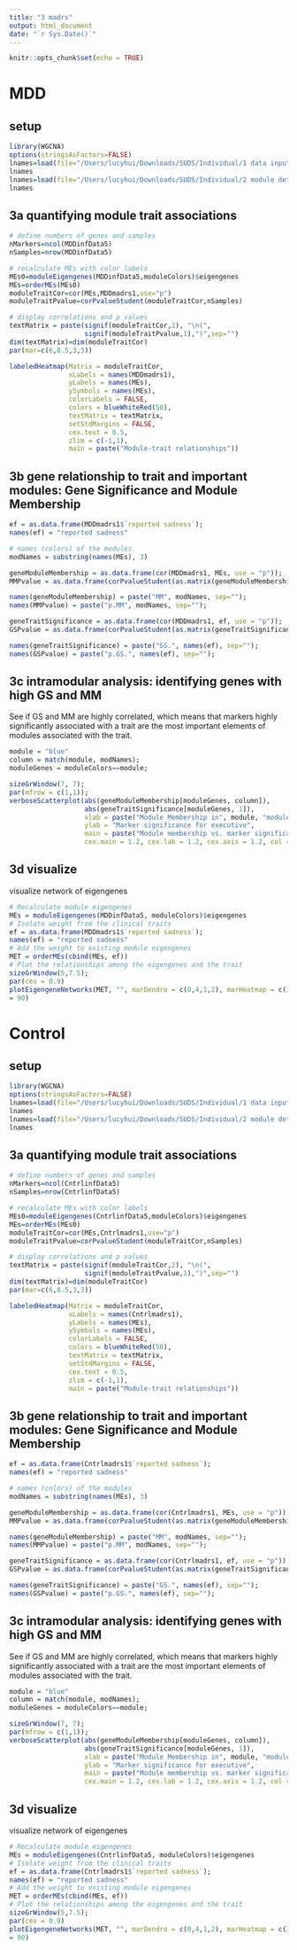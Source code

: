 ```yaml
---
title: "3 madrs"
output: html_document
date: "`r Sys.Date()`"
---
```


```r
knitr::opts_chunk$set(echo = TRUE)
```

# MDD

## setup

```r
library(WGCNA)
options(stringsAsFactors=FALSE)
lnames=load(file="/Users/lucyhui/Downloads/SUDS/Individual/1 data input/Depression subcomponents/MDDinfMadrs.RData")
lnames
lnames=load(file="/Users/lucyhui/Downloads/SUDS/Individual/2 module detection/02-MDD-networkConstruction.RData")
lnames
```

## 3a quantifying module trait associations

```r
# define numbers of genes and samples
nMarkers=ncol(MDDinfData5)
nSamples=nrow(MDDinfData5)

# recalculate MEs with color labels
MEs0=moduleEigengenes(MDDinfData5,moduleColors)$eigengenes
MEs=orderMEs(MEs0)
moduleTraitCor=cor(MEs,MDDmadrs1,use="p")
moduleTraitPvalue=corPvalueStudent(moduleTraitCor,nSamples)

# display correlations and p values
textMatrix = paste(signif(moduleTraitCor,2), "\n(",
                   signif(moduleTraitPvalue,1),")",sep="")
dim(textMatrix)=dim(moduleTraitCor)
par(mar=c(6,8.5,3,3))

labeledHeatmap(Matrix = moduleTraitCor,
               xLabels = names(MDDmadrs1),
               yLabels = names(MEs),
               ySymbols = names(MEs),
               colorLabels = FALSE,
               colors = blueWhiteRed(50),
               textMatrix = textMatrix,
               setStdMargins = FALSE,
               cex.text = 0.5,
               zlim = c(-1,1),
               main = paste("Module-trait relationships"))
```

## 3b gene relationship to trait and important modules: Gene Significance and Module Membership

```r
ef = as.data.frame(MDDmadrs1$`reported sadness`);
names(ef) = "reported sadness"

# names (colors) of the modules
modNames = substring(names(MEs), 3)

geneModuleMembership = as.data.frame(cor(MDDmadrs1, MEs, use = "p"));
MMPvalue = as.data.frame(corPvalueStudent(as.matrix(geneModuleMembership), nSamples));

names(geneModuleMembership) = paste("MM", modNames, sep="");
names(MMPvalue) = paste("p.MM", modNames, sep="");

geneTraitSignificance = as.data.frame(cor(MDDmadrs1, ef, use = "p"));
GSPvalue = as.data.frame(corPvalueStudent(as.matrix(geneTraitSignificance), nSamples));

names(geneTraitSignificance) = paste("GS.", names(ef), sep="");
names(GSPvalue) = paste("p.GS.", names(ef), sep="");

```

## 3c intramodular analysis: identifying genes with high GS and MM

See if GS and MM are highly correlated, which means that markers highly significantly associated with a trait are the most important elements of modules associated with the trait.

```r
module = "blue"
column = match(module, modNames);
moduleGenes = moduleColors==module;

sizeGrWindow(7, 7);
par(mfrow = c(1,1));
verboseScatterplot(abs(geneModuleMembership[moduleGenes, column]),
                   abs(geneTraitSignificance[moduleGenes, 1]),
                   xlab = paste("Module Membership in", module, "module"),
                   ylab = "Marker significance for executive",
                   main = paste("Module membership vs. marker significance\n"),
                   cex.main = 1.2, cex.lab = 1.2, cex.axis = 1.2, col = module)

```

## 3d visualize

visualize network of eigengenes

```r
# Recalculate module eigengenes
MEs = moduleEigengenes(MDDinfData5, moduleColors)$eigengenes
# Isolate weight from the clinical traits
ef = as.data.frame(MDDmadrs1$`reported sadness`);
names(ef) = "reported sadness"
# Add the weight to existing module eigengenes
MET = orderMEs(cbind(MEs, ef))
# Plot the relationships among the eigengenes and the trait
sizeGrWindow(5,7.5);
par(cex = 0.9)
plotEigengeneNetworks(MET, "", marDendro = c(0,4,1,2), marHeatmap = c(3,4,1,2), cex.lab = 0.8, xLabelsAngle
= 90)
```

# Control

## setup

```r
library(WGCNA)
options(stringsAsFactors=FALSE)
lnames=load(file="/Users/lucyhui/Downloads/SUDS/Individual/1 data input/Depression subcomponents/CntrlinfMadrs.RData")
lnames
lnames=load(file="/Users/lucyhui/Downloads/SUDS/Individual/2 module detection/02-Control-networkConstruction.RData")
lnames
```

## 3a quantifying module trait associations

```r
# define numbers of genes and samples
nMarkers=ncol(CntrlinfData5)
nSamples=nrow(CntrlinfData5)

# recalculate MEs with color labels
MEs0=moduleEigengenes(CntrlinfData5,moduleColors)$eigengenes
MEs=orderMEs(MEs0)
moduleTraitCor=cor(MEs,Cntrlmadrs1,use="p")
moduleTraitPvalue=corPvalueStudent(moduleTraitCor,nSamples)

# display correlations and p values
textMatrix = paste(signif(moduleTraitCor,2), "\n(",
                   signif(moduleTraitPvalue,1),")",sep="")
dim(textMatrix)=dim(moduleTraitCor)
par(mar=c(6,8.5,3,3))

labeledHeatmap(Matrix = moduleTraitCor,
               xLabels = names(Cntrlmadrs1),
               yLabels = names(MEs),
               ySymbols = names(MEs),
               colorLabels = FALSE,
               colors = blueWhiteRed(50),
               textMatrix = textMatrix,
               setStdMargins = FALSE,
               cex.text = 0.5,
               zlim = c(-1,1),
               main = paste("Module-trait relationships"))
```

## 3b gene relationship to trait and important modules: Gene Significance and Module Membership

```r
ef = as.data.frame(Cntrlmadrs1$`reported sadness`);
names(ef) = "reported sadness"

# names (colors) of the modules
modNames = substring(names(MEs), 3)

geneModuleMembership = as.data.frame(cor(Cntrlmadrs1, MEs, use = "p"));
MMPvalue = as.data.frame(corPvalueStudent(as.matrix(geneModuleMembership), nSamples));

names(geneModuleMembership) = paste("MM", modNames, sep="");
names(MMPvalue) = paste("p.MM", modNames, sep="");

geneTraitSignificance = as.data.frame(cor(Cntrlmadrs1, ef, use = "p"));
GSPvalue = as.data.frame(corPvalueStudent(as.matrix(geneTraitSignificance), nSamples));

names(geneTraitSignificance) = paste("GS.", names(ef), sep="");
names(GSPvalue) = paste("p.GS.", names(ef), sep="");

```

## 3c intramodular analysis: identifying genes with high GS and MM

See if GS and MM are highly correlated, which means that markers highly significantly associated with a trait are the most important elements of modules associated with the trait.

```r
module = "blue"
column = match(module, modNames);
moduleGenes = moduleColors==module;

sizeGrWindow(7, 7);
par(mfrow = c(1,1));
verboseScatterplot(abs(geneModuleMembership[moduleGenes, column]),
                   abs(geneTraitSignificance[moduleGenes, 1]),
                   xlab = paste("Module Membership in", module, "module"),
                   ylab = "Marker significance for executive",
                   main = paste("Module membership vs. marker significance\n"),
                   cex.main = 1.2, cex.lab = 1.2, cex.axis = 1.2, col = module)

```

## 3d visualize

visualize network of eigengenes

```r
# Recalculate module eigengenes
MEs = moduleEigengenes(CntrlinfData5, moduleColors)$eigengenes
# Isolate weight from the clinical traits
ef = as.data.frame(Cntrlmadrs1$`reported sadness`);
names(ef) = "reported sadness"
# Add the weight to existing module eigengenes
MET = orderMEs(cbind(MEs, ef))
# Plot the relationships among the eigengenes and the trait
sizeGrWindow(5,7.5);
par(cex = 0.9)
plotEigengeneNetworks(MET, "", marDendro = c(0,4,1,2), marHeatmap = c(3,4,1,2), cex.lab = 0.8, xLabelsAngle
= 90)
```